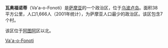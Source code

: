 {{Expand language|time=2018-02-07T09:45:58+00:00}}
{{unreferenced|time=2009-07-10T03:04:52+00:00}}
{{Infobox settlement
| image_skyline                   = Samoa Uafato Village.JPG
| image_caption                   = View of [[Uafato|Uafato]] village at [[Fagaloa_Bay|Fagaloa Bay]]
| image_flag                      = 
| image_seal                      = 
| image_map                       = Samoa-Va'a-o-Fonoti.png
| map_caption                     = Map of Samoa showing Va'a-o-Fonoti district.
| subdivision_type                = 国家
| subdivision_name                = {{flag|Samoa}}
| area_total                      = 
| population_as_of                = 2016
| population_note                 = 
| population_total                = 1621
| population_footnotes            = 
| timezone                        = +13
| utc_offset                      = 
| elevation_m                     = 
| website                         = 
| name                            = 
}}
'''瓦奥福诺蒂'''（Va'a-o-Fonoti）是[[萨摩亚|萨摩亚]]的一个政治区，位于[[乌波卢岛|乌波卢岛]]。面积38 平方公里，人口1,666人（2001年统计），为萨摩亚人口最少的政治区。该区包含7个村。

该区位于[[阿图阿|阿图阿]]区以北。

{{coord|13|57|S|171|32|W|display=title|region:WS_type:adm1st_source:GNS-enwiki}}
{{萨摩亚行政区划}}
{{Authority control}}

[[Category:薩摩亞政治區|Va'a-o-Fonoti]]
{{Samoa-stub}}